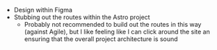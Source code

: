 - Design within Figma
- Stubbing out the routes within the Astro project
  - Probably not recommended to build out the routes in this way (against Agile), but I like feeling like I can click around the site an ensuring that the overall project architecture is sound
